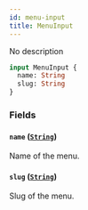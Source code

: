 ```yaml
---
id: menu-input
title: MenuInput
---
```



No description

```graphql
input MenuInput {
  name: String
  slug: String
}
```


### Fields

#### `name` ([`String`](../../../developer/api-reference/scalars/string))

Name of the menu.


#### `slug` ([`String`](../../../developer/api-reference/scalars/string))

Slug of the menu.





